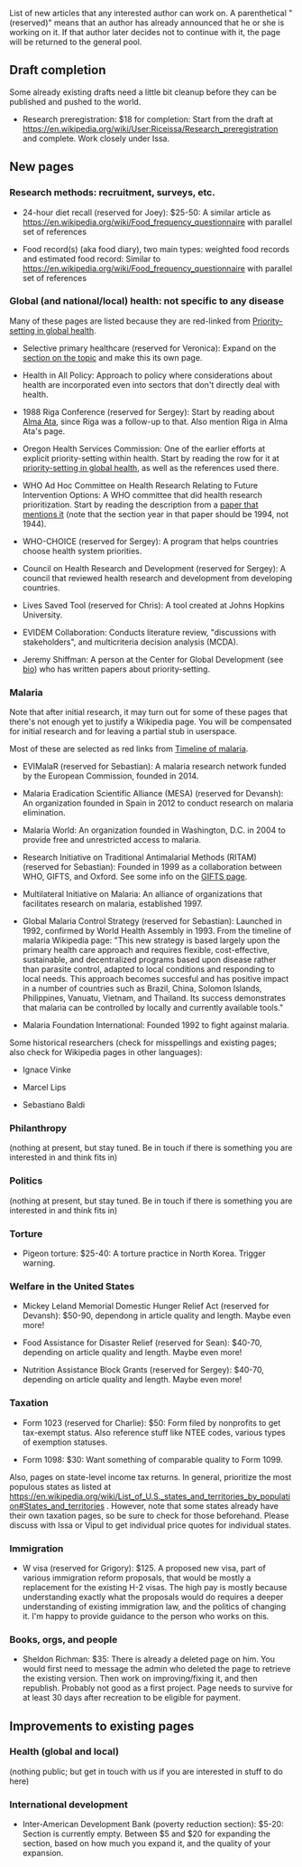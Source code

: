 List of new articles that any interested author can work on. A parenthetical "(reserved)" means that an author has already announced that he or she is working on it. If that author later decides not to continue with it, the page will be returned to the general pool.

== Draft completion ==

Some already existing drafts need a little bit cleanup before they can be published and pushed to the world.

* Research preregistration: $18 for completion: Start from the draft at https://en.wikipedia.org/wiki/User:Riceissa/Research_preregistration and complete. Work closely under Issa.

== New pages ==

=== Research methods: recruitment, surveys, etc. ===

* 24-hour diet recall (reserved for Joey): $25-50: A similar article as https://en.wikipedia.org/wiki/Food_frequency_questionnaire with parallel set of references

* Food record(s) (aka food diary), two main types: weighted food records and estimated food record: Similar to https://en.wikipedia.org/wiki/Food_frequency_questionnaire with parallel set of references

=== Global (and national/local) health: not specific to any disease ===

Many of these pages are listed because they are red-linked from [https://en.wikipedia.org/wiki/Priority-setting_in_global_health Priority-setting in global health].

* Selective primary healthcare (reserved for Veronica): Expand on the [https://en.wikipedia.org/wiki/Primary_healthcare#Selective_PHC section on the topic] and make this its own page.

* Health in All Policy: Approach to policy where considerations about health are incorporated even into sectors that don't directly deal with health.

* 1988 Riga Conference (reserved for Sergey): Start by reading about [https://en.wikipedia.org/wiki/Alma_Ata_Declaration Alma Ata], since Riga was a follow-up to that. Also mention Riga in Alma Ata's page.

* Oregon Health Services Commission: One of the earlier efforts at explicit priority-setting within health. Start by reading the row for it at [https://en.wikipedia.org/wiki/Priority-setting_in_global_health#History_of_organizations_and_programs_working_on_priority-setting priority-setting in global health], as well as the references used there.

* WHO Ad Hoc Committee on Health Research Relating to Future Intervention Options: A WHO committee that did health research prioritization. Start by reading the description from a [http://www.ncbi.nlm.nih.gov/pmc/articles/PMC2205967/#__sec6 paper that mentions it] (note that the section year in that paper should be 1994, not 1944).

* WHO-CHOICE (reserved for Sergey): A program that helps countries choose health system priorities.

* Council on Health Research and Development (reserved for Sergey): A council that reviewed health research and development from developing countries.

* Lives Saved Tool (reserved for Chris): A tool created at Johns Hopkins University.

* EVIDEM Collaboration: Conducts literature review, "discussions with stakeholders", and multicriteria decision analysis (MCDA).

* Jeremy Shiffman: A person at the Center for Global Development (see [http://www.cgdev.org/expert/jeremy-shiffman bio]) who has written papers about priority-setting.

=== Malaria ===

Note that after initial research, it may turn out for some of these pages that there's not enough yet to justify a Wikipedia page. You will be compensated for initial research and for leaving a partial stub in userspace.

Most of these are selected as red links from [https://en.wikipedia.org/wiki/Timeline_of_malaria Timeline of malaria].

* EVIMalaR (reserved for Sebastian): A malaria research network funded by the European Commission, founded in 2014.

* Malaria Eradication Scientific Alliance (MESA) (reserved for Devansh): An organization founded in Spain in 2012 to conduct research on malaria elimination.

* Malaria World: An organization founded in Washington, D.C. in 2004 to provide free and unrestricted access to malaria.

* Research Initiative on Traditional Antimalarial Methods (RITAM) (reserved for Sebastian): Founded in 1999 as a collaboration between WHO, GIFTS, and Oxford. See some info on the [https://en.wikipedia.org/wiki/Global_Initiative_for_Traditional_Systems_of_Health GIFTS page].

* Multilateral Initiative on Malaria: An alliance of organizations that facilitates research on malaria, established 1997.

* Global Malaria Control Strategy (reserved for Sebastian): Launched in 1992, confirmed by World Health Assembly in 1993. From the timeline of malaria Wikipedia page: "This new strategy is based largely upon the primary health care approach and requires flexible, cost-effective, sustainable, and decentralized programs based upon disease rather than parasite control, adapted to local conditions and responding to local needs. This approach becomes succesful and has positive impact in a number of countries such as Brazil, China, Solomon Islands, Philippines, Vanuatu, Vietnam, and Thailand. Its success demonstrates that malaria can be controlled by locally and currently available tools."

* Malaria Foundation International: Founded 1992 to fight against malaria.

Some historical researchers (check for misspellings and existing pages; also check for Wikipedia pages in other languages):

* Ignace Vinke

* Marcel Lips

* Sebastiano Baldi

=== Philanthropy ===

(nothing at present, but stay tuned. Be in touch if there is something you are interested in and think fits in)

=== Politics ===

(nothing at present, but stay tuned. Be in touch if there is something you are interested in and think fits in)

=== Torture ===

* Pigeon torture: $25-40: A torture practice in North Korea. Trigger warning.

=== Welfare in the United States ===

* Mickey Leland Memorial Domestic Hunger Relief Act (reserved for Devansh): $50-90, dependong in article quality and length. Maybe even more!

* Food Assistance for Disaster Relief (reserved for Sean): $40-70, depending on article quality and length. Maybe even more!

* Nutrition Assistance Block Grants (reserved for Sergey): $40-70, depending on article quality and length. Maybe even more!

=== Taxation ===

* Form 1023 (reserved for Charlie): $50: Form filed by nonprofits to get tax-exempt status. Also reference stuff like NTEE codes, various types of exemption statuses.

* Form 1098: $30: Want something of comparable quality to Form 1099.

Also, pages on state-level income tax returns. In general, prioritize the most populous states as listed at https://en.wikipedia.org/wiki/List_of_U.S._states_and_territories_by_population#States_and_territories . However, note that some states already have their own taxation pages, so be sure to check for those beforehand. Please discuss with Issa or Vipul to get individual price quotes for individual states.

=== Immigration ===

* W visa (reserved for Grigory): $125. A proposed new visa, part of various immigration reform proposals, that would be mostly a replacement for the existing H-2 visas. The high pay is mostly because understanding exactly what the proposals would do requires a deeper understanding of existing immigration law, and the politics of changing it. I'm happy to provide guidance to the person who works on this.

=== Books, orgs, and people ===

* Sheldon Richman: $35: There is already a deleted page on him. You would first need to message the admin who deleted the page to retrieve the existing version. Then work on improving/fixing it, and then republish. Probably not good as a first project. Page needs to survive for at least 30 days after recreation to be eligible for payment.

== Improvements to existing pages ==

=== Health (global and local) ===

(nothing public; but get in touch with us if you are interested in stuff to do here)

=== International development ===

* Inter-American Development Bank (poverty reduction section): $5-20: Section is currently empty. Between $5 and $20 for expanding the section, based on how much you expand it, and the quality of your expansion.
